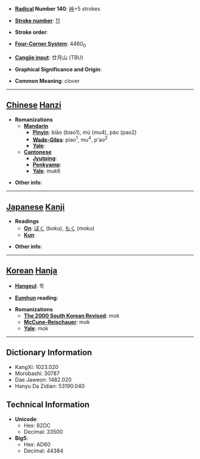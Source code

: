 * '''[[Wiktionary:Chinese radical index| Radical]] Number 140''': [[Wiktionary:Chinese radical index 艸|艸]]+5 strokes

* '''[[Wiktionary:Chinese total strokes index|Stroke number]]''': [[Wiktionary:Chinese total strokes index 11|11]]

* '''Stroke order''': 

* '''[[Wiktionary:Chinese four corner index|Four-Corner System]]''': 4460<sub>0</sub>

* '''[[Wiktionary:Chinese Cangjie index|Cangjie input]]''': 廿月山 (TBU)

* '''Graphical Significance and Origin''': 

* '''Common Meaning''': clover

----

== [[Chinese]] [[Hanzi]] ==

* '''Romanizations'''
** '''[[Mandarin]]'''
*** '''[[Pinyin]]''': biāo (biao1), mù (mu4), páo (pao2)
*** '''[[Wade-Giles]]''': piao<sup>1</sup>, mu<sup>4</sup>, p'ao<sup>2</sup>
*** '''[[Yale]]''': 
** '''[[Cantonese]]'''
*** '''[[Jyutping]]''':
*** '''[[Penkyamp]]''': 
*** '''[[Yale]]''': muk6

* '''Other info''': 

----

== [[Japanese]] [[Kanji]] ==

* '''Readings'''
** '''[[On]]''': [[ぼく]] (boku), [[もく]] (moku)
** '''[[Kun]]''': 

* '''Other info''':  

----

== [[Korean]] [[Hanja]] ==

* '''[[Hangeul]]''': 목

* '''[[Eumhun]] reading''': 

* '''Romanizations'''
** '''[[The 2000 South Korean Revised Romanization|The 2000 South Korean Revised]]''': mok
** '''[[McCune-Reischauer]]''': mok
** '''[[Yale]]''': mok

----

== Dictionary Information ==

* KangXi: 1023.020
* Morobashi: 30787
* Dae Jaweon: 1482.020
* Hanyu Da Zidian: 53190.040

== Technical Information ==

* '''Unicode''':
** Hex: 82DC
** Decimal: 33500
* '''Big5''':
** Hex: AD60
** Decimal: 44384